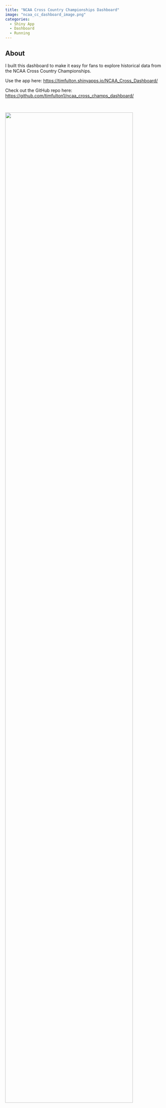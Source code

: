 ```yaml
---
title: "NCAA Cross Country Championships Dashboard"
image: "ncaa_cc_dashboard_image.png"
categories:
  - Shiny App
  - Dashboard
  - Running
---
```


## About

I built this dashboard to make it easy for fans to explore historical data from the NCAA Cross Country Championships.

Use the app here: 
<a href="https://timfulton.shinyapps.io/NCAA_Cross_Dashboard/" target="_blank">https://timfulton.shinyapps.io/NCAA_Cross_Dashboard/</a>

Check out the GitHub repo here: 
<a href="https://github.com/timfulton1/ncaa_cross_champs_dashboard" target="_blank">https://github.com/timfulton1/ncaa_cross_champs_dashboard/</a>

<br>

![](ncaa_cc_dashboard_image.png){fig-align="center" width="90%"}
